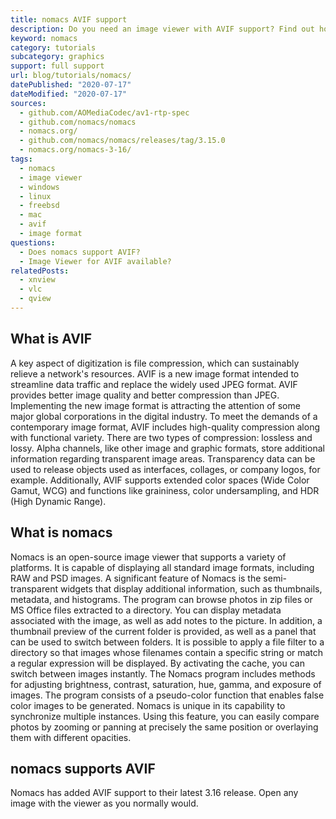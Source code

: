 ```yaml
---
title: nomacs AVIF support
description: Do you need an image viewer with AVIF support? Find out how you can open AVIF images in nomacs.
keyword: nomacs
category: tutorials
subcategory: graphics
support: full support
url: blog/tutorials/nomacs/
datePublished: "2020-07-17"
dateModified: "2020-07-17"
sources:
  - github.com/AOMediaCodec/av1-rtp-spec
  - github.com/nomacs/nomacs
  - nomacs.org/
  - github.com/nomacs/nomacs/releases/tag/3.15.0
  - nomacs.org/nomacs-3-16/
tags:
  - nomacs
  - image viewer
  - windows
  - linux
  - freebsd
  - mac
  - avif
  - image format
questions:
  - Does nomacs support AVIF?
  - Image Viewer for AVIF available?
relatedPosts:
  - xnview
  - vlc
  - qview
---
```


## What is AVIF

A key aspect of digitization is file compression, which can sustainably relieve a network's resources. AVIF is a new image format intended to streamline data traffic and replace the widely used JPEG format. AVIF provides better image quality and better compression than JPEG. Implementing the new image format is attracting the attention of some major global corporations in the digital industry. To meet the demands of a contemporary image format, AVIF includes high-quality compression along with functional variety. There are two types of compression: lossless and lossy. Alpha channels, like other image and graphic formats, store additional information regarding transparent image areas. Transparency data can be used to release objects used as interfaces, collages, or company logos, for example. Additionally, AVIF supports extended color spaces (Wide Color Gamut, WCG) and functions like graininess, color undersampling, and HDR (High Dynamic Range).

## What is nomacs

Nomacs is an open-source image viewer that supports a variety of platforms. It is capable of displaying all standard image formats, including RAW and PSD images. A significant feature of Nomacs is the semi-transparent widgets that display additional information, such as thumbnails, metadata, and histograms. The program can browse photos in zip files or MS Office files extracted to a directory. You can display metadata associated with the image, as well as add notes to the picture. In addition, a thumbnail preview of the current folder is provided, as well as a panel that can be used to switch between folders. It is possible to apply a file filter to a directory so that images whose filenames contain a specific string or match a regular expression will be displayed. By activating the cache, you can switch between images instantly. The Nomacs program includes methods for adjusting brightness, contrast, saturation, hue, gamma, and exposure of images. The program consists of a pseudo-color function that enables false color images to be generated. Nomacs is unique in its capability to synchronize multiple instances. Using this feature, you can easily compare photos by zooming or panning at precisely the same position or overlaying them with different opacities.

## nomacs supports AVIF

Nomacs has added AVIF support to their latest 3.16 release. Open any image with the viewer as you normally would.
